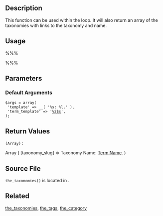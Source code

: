 {{Languages|
{{en|Function Reference/get the taxonomies}}
{{ja|関数リファレンス/get the taxonomies}}
}}

== Description ==

This function can be used within the loop. It will also return an array of the taxonomies with links to the taxonomy and name.

== Usage ==

%%% <?php get_the_taxonomies( $post, $args ); ?> %%%

== Parameters ==

{{Parameter|post|int|The post ID to get taxonomies of.|optional|0}}
{{Parameter|args|array|Arguments about how to format the list of taxonomies. Default empty array. Overrides the defaults.|optional}}

=== Default Arguments ===
 $args = array( 
  'template' => __( '%s: %l.' ), 
  'term_template' => '<a href="%1$s">%2$s</a>',
 );

== Return Values ==
; <tt>(Array)</tt> :

Array
(
[taxonomy_slug] => Taxonomy Name: <a href='http://yourdomain.com/Term_Slug/'>Term Name</a>.
)

== Source File ==

<tt>the_taxonomies()</tt> is located in {{Trac|wp-includes/taxonomy.php}}.

== Related ==

[[Function_Reference/the_taxonomies|the_taxonomies]],
[[Function_Reference/the_tags|the_tags]],
[[Function_Reference/the_category|the_category]]

{{Tag Footer}}